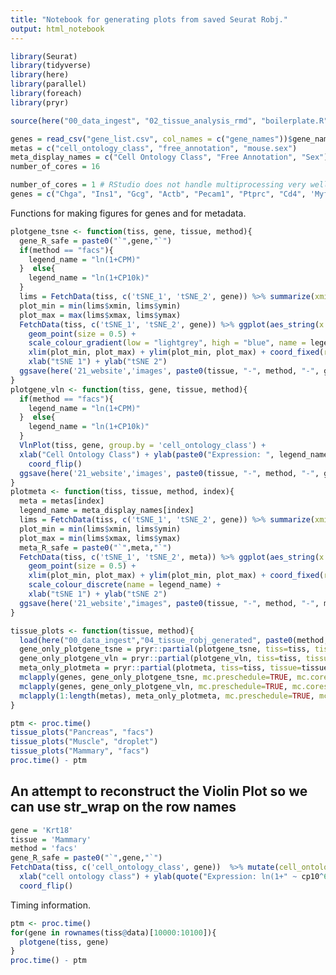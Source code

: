 ```yaml
---
title: "Notebook for generating plots from saved Seurat Robj."
output: html_notebook
---
```


```r
library(Seurat)
library(tidyverse)
library(here)
library(parallel)
library(foreach)
library(pryr)
```

```r
source(here("00_data_ingest", "02_tissue_analysis_rmd", "boilerplate.R"))
```


```r
genes = read_csv("gene_list.csv", col_names = c("gene_names"))$gene_names
metas = c("cell_ontology_class", "free_annotation", "mouse.sex")
meta_display_names = c("Cell Ontology Class", "Free Annotation", "Sex")
number_of_cores = 16
```

```r
number_of_cores = 1 # RStudio does not handle multiprocessing very well.
genes = c("Chga", "Ins1", "Gcg", "Actb", "Pecam1", "Ptprc", "Cd4", 'Myf5', 'Myod1', 'Pdgfra')
```

Functions for making figures for genes and for metadata.

```r
plotgene_tsne <- function(tiss, gene, tissue, method){
  gene_R_safe = paste0("`",gene,"`")
  if(method == "facs"){
    legend_name = "ln(1+CPM)"
  }  else{
    legend_name = "ln(1+CP10k)"
  }
  lims = FetchData(tiss, c('tSNE_1', 'tSNE_2', gene)) %>% summarize(xmin = min(tSNE_1), xmax = max(tSNE_1), ymin = min(tSNE_2), ymax = max(tSNE_2))
  plot_min = min(lims$xmin, lims$ymin)
  plot_max = max(lims$xmax, lims$ymax)
  FetchData(tiss, c('tSNE_1', 'tSNE_2', gene)) %>% ggplot(aes_string(x = 'tSNE_1', y = 'tSNE_2', color = gene_R_safe)) +
    geom_point(size = 0.5) +
    scale_colour_gradient(low = "lightgrey", high = "blue", name = legend_name) +
    xlim(plot_min, plot_max) + ylim(plot_min, plot_max) + coord_fixed(ratio = 1) +
    xlab("tSNE 1") + ylab("tSNE 2")
  ggsave(here('21_website','images', paste0(tissue, "-", method, "-", gene,"-tsne", ".png")))
}
plotgene_vln <- function(tiss, gene, tissue, method){
  if(method == "facs"){
    legend_name = "ln(1+CPM)"
  }  else{
    legend_name = "ln(1+CP10k)"
  }
  VlnPlot(tiss, gene, group.by = 'cell_ontology_class') +
  xlab("Cell Ontology Class") + ylab(paste0("Expression: ", legend_name)) + ggtitle("") +
    coord_flip()
  ggsave(here('21_website','images', paste0(tissue, "-", method, "-", gene,"-vln", ".png")), width = 14, height = 7)
}
plotmeta <- function(tiss, tissue, method, index){
  meta = metas[index]
  legend_name = meta_display_names[index]
  lims = FetchData(tiss, c('tSNE_1', 'tSNE_2', gene)) %>% summarize(xmin = min(tSNE_1), xmax = max(tSNE_1), ymin = min(tSNE_2), ymax = max(tSNE_2))
  plot_min = min(lims$xmin, lims$ymin)
  plot_max = min(lims$xmax, lims$ymax)
  meta_R_safe = paste0("`",meta,"`")
  FetchData(tiss, c('tSNE_1', 'tSNE_2', meta)) %>% ggplot(aes_string(x = 'tSNE_1', y = 'tSNE_2', color = meta_R_safe)) +
    geom_point(size = 0.5) +
    xlim(plot_min, plot_max) + ylim(plot_min, plot_max) + coord_fixed(ratio = 1) +
    scale_colour_discrete(name = legend_name) +
    xlab("tSNE 1") + ylab("tSNE 2")
  ggsave(here('21_website',"images", paste0(tissue, "-", method, "-", meta, "-tsne.png")))
}
```




```r
tissue_plots <- function(tissue, method){
  load(here("00_data_ingest","04_tissue_robj_generated", paste0(method, "_", tissue, "_", "seurat_tiss.Robj")))
  gene_only_plotgene_tsne = pryr::partial(plotgene_tsne, tiss=tiss, tissue=tissue, method=method)
  gene_only_plotgene_vln = pryr::partial(plotgene_vln, tiss=tiss, tissue=tissue, method=method)
  meta_only_plotmeta = pryr::partial(plotmeta, tiss=tiss, tissue=tissue, method=method)
  mclapply(genes, gene_only_plotgene_tsne, mc.preschedule=TRUE, mc.cores=number_of_cores)
  mclapply(genes, gene_only_plotgene_vln, mc.preschedule=TRUE, mc.cores=number_of_cores)
  mclapply(1:length(metas), meta_only_plotmeta, mc.preschedule=TRUE, mc.cores=number_of_cores)
}
```

```r
ptm <- proc.time()
tissue_plots("Pancreas", "facs")
tissue_plots("Muscle", "droplet")
tissue_plots("Mammary", "facs")
proc.time() - ptm
```


## An attempt to reconstruct the Violin Plot so we can use str_wrap on the row names

```r
gene = 'Krt18'
tissue = 'Mammary'
method = 'facs'
gene_R_safe = paste0("`",gene,"`")
FetchData(tiss, c('cell_ontology_class', gene))  %>% mutate(cell_ontology_class = str_wrap(cell_ontology_class, width = 25)) %>% ggplot(aes_string(x = "cell_ontology_class", y = gene_R_safe, fill = 'cell_ontology_class')) + geom_violin(stat = "ydensity") + geom_jitter(size = 0.3, alpha = 0.5) +
  xlab("cell ontology class") + ylab(quote("Expression: ln(1+" ~ cp10^6~")")) +
  coord_flip()
```


Timing information.

```r
ptm <- proc.time()
for(gene in rownames(tiss@data)[10000:10100]){
  plotgene(tiss, gene)
}
proc.time() - ptm
```
